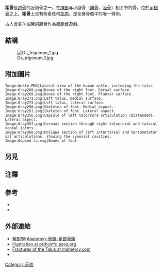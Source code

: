 {{Infobox bone
| Name          = 距骨
| Latin         = Os talus, Astragalus
| Image_hans    = Blausen_0411_FootAnatomy_zh.png
| Image_hant    = Blausen_0411_FootAnatomy_zh-tw.png
| Caption       = Anatomy of the right foot
| Image2        = Subtalar Joint.PNG
| Caption2      = Subtalar Joint, viewed from an angle between lateral and frontal.
| Origins       =
| Insertions    =
| Articulations =
<!--
| GraySubject       = 63
| GrayPage          = 266
| MeshName          = Talus
| MeshNumber        = A02.835.232.043.300.710.780
-->
}}
'''距骨'''是[[跗骨|跗骨]]的近侧骨之一，在[[踝部|踝部]]与小腿骨（[[腓骨|腓骨]]、[[胫骨|胫骨]]）相关节的骨。位於[[足根骨|足根骨]]之上。'''距骨'''上沒有附着任何[[肌肉|肌肉]]，是全身骨骼中的唯一特例。

古人會拿羊或豬的距骨作為[[擲距骨|擲距骨]]遊戲。

==結構==
{{double image|left|Gray270.png|135|Gray271.png|117|Left talus, from above and below.}}
[[Image:Os_trigonum_1.jpg|thumb]]

==附加圖片==
<gallery>
 Image:Ankle.PNG|Lateral view of the human ankle, including the talus
 Image:Gray268.png|Bones of the right foot. Dorsal surface.
 Image:Gray269.png|Bones of the right foot. Plantar surface.
 Image:Gray272.png|Left talus, medial surface.
 Image:Gray273.png|Left talus, lateral surface.
 Image:Gray290.png|Skeleton of foot. Medial aspect.
 Image:Gray291.png|Skeleton of foot. Lateral aspect.
 Image:Gray356.png|Capsule of left talocrura articulation (distended). Lateral aspect.
 Image:Gray357.png|Coronal section through right talocrural and talocalcaneal joints.
 Image:Gray360.png|Oblique section of left intertarsal and tarsometatarsal articulations, showing the synovial cavities.
 Image:Ospied-la.svg|Bones of foot
</gallery>

==另見==


==注釋==
{{reflist}}

==參考==
* {{cite book
 | first = Werner | last = Platzer
 | title = Color Atlas of Human Anatomy, Vol. 1: Locomotor System
 | publisher = [[Thieme_Medical_Publishers|Thieme]] | isbn = 3-13-533305-1<!---US: 1-58890-159-9--->
 | year = 2004 | edition = 5th
}}
* {{cite book
 | title = Thieme Atlas of Anatomy: General Anatomy and Musculoskeletal System
 | publisher = Thieme | year = 2006 | isbn = 1-58890-419-9
}}

==外部連結==
*[http://smallcollation.blogspot.com/2013/01/anatomy_30.html 解剖學(Anatomy)-骨頭-足部骨頭] {{Wayback|url=http://smallcollation.blogspot.com/2013/01/anatomy_30.html |date=20131203013510 }}
*[http://orthoinfo.aaos.org/fact/images/cons1_171_354.jpg Illustration at orthoinfo.aaos.org] {{Wayback|url=http://orthoinfo.aaos.org/fact/images/cons1_171_354.jpg |date=20051217110301 }}
*[http://footandankle.mdmercy.com/conditions/trauma/fractures_talus.html Fractures of the Talus at mdmercy.com] {{Wayback|url=http://footandankle.mdmercy.com/conditions/trauma/fractures_talus.html |date=20110714063713 }}
*{{NormanAnatomy|lljoints}}

{{HumanBones}}
{{下肢骨骼|state=expand}}

{{Authority control}}
[[Category:骨骼|Category:骨骼]]